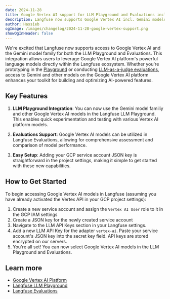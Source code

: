 ```yaml
---
date: 2024-11-28
title: Google Vertex AI support for LLM Playground and Evaluations incl. Gemini models
description: Langfuse now supports Google Vertex AI incl. Gemini models for LLM Playground and Evaluations.
author: Hassieb
ogImage: /images/changelog/2024-11-28-google-vertex-support.png
showOgInHeader: false
---
```



<ChangelogHeader />

We're excited that Langfuse now supports access to Google Vertex AI and the Gemini model family for both the LLM Playground and Evaluations. This integration allows users to leverage Google Vertex AI platform's powerful language models directly within the Langfuse ecosystem. Whether you're prototyping in the [Playground](/docs/playground) or conducting [LLM-as-a-judge evaluations](/docs/scores/model-based-evals), access to Gemini and other models on the Google Vertex AI platform enhances your toolkit for building and optimizing AI-powered features.

## Key Features

1. **LLM Playground Integration**: You can now use the Gemini model familiy and other Google Vertex AI models in the Langfuse LLM Playground. This enables quick experimentation and testing with various Vertex AI platform models.

2. **Evaluations Support**: Google Vertex AI models can be utilized in Langfuse Evaluations, allowing for comprehensive assessment and comparison of model performance.

3. **Easy Setup**: Adding your GCP service account JSON key is straightforward in the project settings, making it simple to get started with these new capabilities.

## How to Get Started

To begin accessing Google Vertex AI models in Langfuse (assuming you have already activated the Vertex API in your GCP project settings):

1. Create a new service account and assign the `Vertex AI User` role to it in the GCP IAM settings
2. Create a JSON key for the newly created service account
3. Navigate to the LLM API Keys section in your Langfuse settings.
4. Add a new LLM API Key for the adapter `vertex-ai`. Paste your service account's JSON key into the secret key field. API keys are stored encrypted on our servers.
5. You're all set! You can now select Google Vertex AI models in the LLM Playground and Evaluations.

## Learn more

- [Google Vertex AI Platform](https://cloud.google.com/vertex-ai)
- [Langfuse LLM Playground](/docs/playground)
- [Langfuse Evaluations](/docs/scores/model-based-evals)
